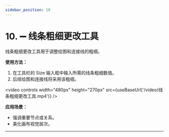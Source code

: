 ```yaml
---
sidebar_position: 10
---
```


# 10. ➖ 线条粗细更改工具


线条粗细更改工具用于调整绘图和连接线的粗细。

**使用方法：**
1. 在工具栏的 Size 输入框中输入所需的线条粗细数值。
2. 后续绘图和连接线将采用该粗细。

<video controls width="480px" height="270px" src={useBaseUrl('/video/线条粗细更改工具.mp4')} />

**应用场景：**
- 强调重要节点或关系。
- 美化画布视觉层次。

---

